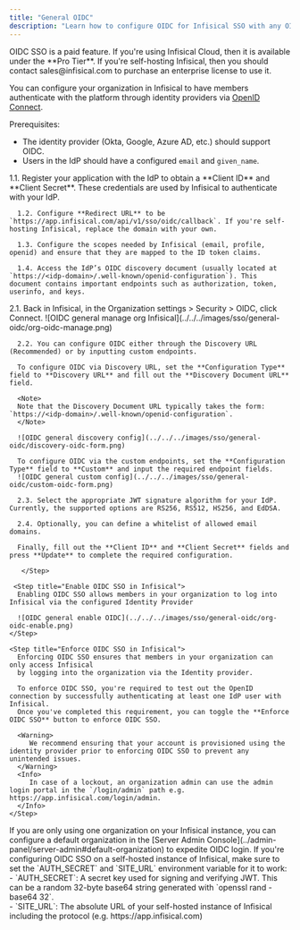 ```yaml
---
title: "General OIDC"
description: "Learn how to configure OIDC for Infisical SSO with any OIDC-compliant identity provider"
---
```


<Info>
  OIDC SSO is a paid feature. If you're using Infisical Cloud, then it is
  available under the **Pro Tier**. If you're self-hosting Infisical, then you
  should contact sales@infisical.com to purchase an enterprise license to use
  it.
</Info>

You can configure your organization in Infisical to have members authenticate with the platform through identity providers via [OpenID Connect](https://openid.net/specs/openid-connect-core-1_0.html).

Prerequisites:

- The identity provider (Okta, Google, Azure AD, etc.) should support OIDC.
- Users in the IdP should have a configured `email` and `given_name`.

<Steps>
   <Step title="Setup Identity Provider">
      1.1. Register your application with the IdP to obtain a **Client ID** and **Client Secret**. These credentials are used by Infisical to authenticate with your IdP.

      1.2. Configure **Redirect URL** to be `https://app.infisical.com/api/v1/sso/oidc/callback`. If you're self-hosting Infisical, replace the domain with your own.

      1.3. Configure the scopes needed by Infisical (email, profile, openid) and ensure that they are mapped to the ID token claims.

      1.4. Access the IdP’s OIDC discovery document (usually located at `https://<idp-domain>/.well-known/openid-configuration`). This document contains important endpoints such as authorization, token, userinfo, and keys.
   </Step>
   <Step title="Finish configuring OIDC in Infisical">
      2.1. Back in Infisical, in the Organization settings > Security > OIDC, click Connect.
      ![OIDC general manage org Infisical](../../../images/sso/general-oidc/org-oidc-manage.png)

      2.2. You can configure OIDC either through the Discovery URL (Recommended) or by inputting custom endpoints.

      To configure OIDC via Discovery URL, set the **Configuration Type** field to **Discovery URL** and fill out the **Discovery Document URL** field.

      <Note>
      Note that the Discovery Document URL typically takes the form: `https://<idp-domain>/.well-known/openid-configuration`.
      </Note>

      ![OIDC general discovery config](../../../images/sso/general-oidc/discovery-oidc-form.png)

      To configure OIDC via the custom endpoints, set the **Configuration Type** field to **Custom** and input the required endpoint fields.
      ![OIDC general custom config](../../../images/sso/general-oidc/custom-oidc-form.png)

      2.3. Select the appropriate JWT signature algorithm for your IdP. Currently, the supported options are RS256, RS512, HS256, and EdDSA.

      2.4. Optionally, you can define a whitelist of allowed email domains.

      Finally, fill out the **Client ID** and **Client Secret** fields and press **Update** to complete the required configuration.

       </Step>

     <Step title="Enable OIDC SSO in Infisical">
      Enabling OIDC SSO allows members in your organization to log into Infisical via the configured Identity Provider

      ![OIDC general enable OIDC](../../../images/sso/general-oidc/org-oidc-enable.png)
    </Step>

    <Step title="Enforce OIDC SSO in Infisical">
      Enforcing OIDC SSO ensures that members in your organization can only access Infisical
      by logging into the organization via the Identity provider.

      To enforce OIDC SSO, you're required to test out the OpenID connection by successfully authenticating at least one IdP user with Infisical.
      Once you've completed this requirement, you can toggle the **Enforce OIDC SSO** button to enforce OIDC SSO.

      <Warning>
         We recommend ensuring that your account is provisioned using the identity provider prior to enforcing OIDC SSO to prevent any unintended issues.
      </Warning>
      <Info>
         In case of a lockout, an organization admin can use the admin login portal in the `/login/admin` path e.g. https://app.infisical.com/login/admin.
      </Info>
    </Step>

  </Steps>

<Tip>
    If you are only using one organization on your Infisical instance, you can configure a default organization in the [Server Admin Console](../admin-panel/server-admin#default-organization) to expedite OIDC login.
</Tip>


<Note>
  If you're configuring OIDC SSO on a self-hosted instance of Infisical, make
  sure to set the `AUTH_SECRET` and `SITE_URL` environment variable for it to
  work:
    <div class="height:1px;"/>
    - `AUTH_SECRET`: A secret key used for signing and verifying JWT. This
  can be a random 32-byte base64 string generated with `openssl rand -base64
  32`.
    <div class="height:1px;"/>
    - `SITE_URL`: The absolute URL of your self-hosted instance of Infisical including the protocol (e.g. https://app.infisical.com)
</Note>
